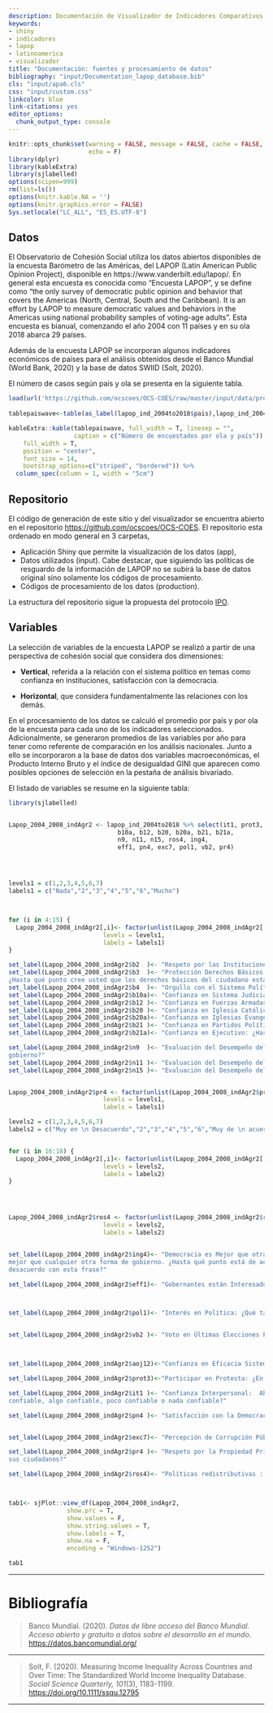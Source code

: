 ```yaml
---
description: Documentación de Visualizador de Indicadores Comparativos de Cohesión Social para América Latina
keywords:
- shiny
- indicadores
- lapop
- latinoamerica
- visualizador
title: "Documentación: fuentes y procesamiento de datos"
bibliography: "input/Documentation_lapop_database.bib"
cls: "input/apa6.cls"
css: "input/custom.css"
linkcolor: blue
link-citations: yes
editor_options:
  chunk_output_type: console
---
```


```r
knitr::opts_chunk$set(warning = FALSE, message = FALSE, cache = FALSE,
                      echo = F)
library(dplyr)
library(kableExtra)
library(sjlabelled)
options(scipen=999)
rm(list=ls())
options(knitr.kable.NA = '')
options(knitr.graphics.error = FALSE)
Sys.setlocale("LC_ALL", "ES_ES.UTF-8")

```


## Datos

El Observatorio de Cohesión Social utiliza los datos abiertos disponibles de la encuesta Barómetro de las Américas, del LAPOP (Latin American Public Opinion Project), disponible en https://www.vanderbilt.edu/lapop/. En general esta encuesta es conocida como “Encuesta LAPOP”, y se define como “the only survey of democratic public opinion and behavior that covers the Americas (North, Central, South and the Caribbean). It is an effort by LAPOP to measure democratic values and behaviors in the Americas using national probability samples of voting-age adults”. Esta encuesta es bianual, comenzando el año 2004 con 11 países y en su ola 2018 abarca 29 países.

Además de la encuesta LAPOP se incorporan algunos indicadores económicos de países para el análisis obtenidos desde el Banco Mundial (World Bank, 2020) y la base de datos SWIID (Solt, 2020).

El número de casos según país y ola se presenta en la siguiente tabla.

```r
load(url('https://github.com/ocscoes/OCS-COES/raw/master/input/data/proc/lapop_ind_2004to2018.RData'))
  
tablepaiswave<-table(as_label(lapop_ind_2004to2018$pais),lapop_ind_2004to2018$wave)

kableExtra::kable(tablepaiswave, full_width = T, linesep = "", 
                  caption = c("Número de encuestados por ola y país")) %>% kable_styling(
    full_width = T,
    position = "center",
    font_size = 14,
    bootstrap_options=c("striped", "bordered")) %>%
  column_spec(column = 1, width = "5cm")
```

## Repositorio

El código de generación de este sitio y del visualizador se encuentra abierto en el repositorio [https://github.com/ocscoes/OCS-COES](https://github.com/ocscoes/OCS-COES). El repositorio esta ordenado en modo general en 3 carpetas,

- Aplicación Shiny que permite la visualización de los datos (app),
- Datos utilizados (input). Cabe destacar, que siguiendo las políticas de resguardo de la información de LAPOP no se subirá la base de datos original sino solamente los códigos de procesamiento.
- Códigos de procesamiento de los datos (production).

La estructura del repositorio sigue la propuesta del protocolo [IPO](https://juancarloscastillo.github.io/ipo/index_es.html).

## Variables

La selección de variables de la encuesta LAPOP se realizó a partir de una perspectiva de cohesión social que considera dos dimensiones:

* **Vertical**, referida a la relación con el sistema político en temas como confianza en instituciones, satisfacción con la democracia.

* **Horizontal**, que considera fundamentalmente las relaciones con los demás.

En el procesamiento de los datos se calculó el promedio por país y por ola de la encuesta para cada uno de los indicadores seleccionados. Adicionalmente, se generaron promedios de las variables por año para tener como referente de comparación en los análisis nacionales. Junto a ello se incorporaron a la base de datos dos variables macroeconómicas, el Producto Interno Bruto y el índice de desigualdad GINI que aparecen como posibles opciones de selección en la pestaña de análisis bivariado.

El listado de variables se resume en la siguiente tabla:


```r

library(sjlabelled)


Lapop_2004_2008_indAgr2 <- lapop_ind_2004to2018 %>% select(it1, prot3, aoj12, b2, b3, b4,
                              b10a, b12, b20, b20a, b21, b21a,
                              n9, n11, n15, ros4, ing4,
                              eff1, pn4, exc7, pol1, vb2, pr4)




levels1 = c(1,2,3,4,5,6,7)
labels1 = c("Nada","2","3","4","5","6","Mucho")



for (i in 4:15) {
  Lapop_2004_2008_indAgr2[,i]<- factor(unlist(Lapop_2004_2008_indAgr2[,i]),
                          levels = levels1,
                          labels = labels1)
}

set_label(Lapop_2004_2008_indAgr2$b2  )<- "Respeto por las Instituciones: ¿Hasta qué punto tiene usted respeto por las instituciones políticas de su país?"
set_label(Lapop_2004_2008_indAgr2$b3  )<- "Protección Derechos Básicos 
¿Hasta qué punto cree usted que los derechos básicos del ciudadano están bien protegidos por el sistema político de su país? "
set_label(Lapop_2004_2008_indAgr2$b4  )<- "Orgullo con el Sistema Político: ¿Hasta qué punto se siente usted orgulloso de vivir bajo el sistema político de su país?"
set_label(Lapop_2004_2008_indAgr2$b10a)<- "Confianza en Sistema Judicial: ¿Hasta qué punto tiene confianza en el sistema de justicia?"
set_label(Lapop_2004_2008_indAgr2$b12 )<- "Confianza en Fuerzas Armadas:  ¿Hasta qué punto tiene confianza usted en las Fuerzas Armadas?"
set_label(Lapop_2004_2008_indAgr2$b20 )<- "Confianza en Iglesia Católica: ¿Hasta qué punto tiene confianza usted en la Iglesia Católica?"
set_label(Lapop_2004_2008_indAgr2$b20a)<- "Confianza en Iglesias Evangélicas : ¿Hasta qué punto tiene confianza usted en la Iglesia Evangélica?"
set_label(Lapop_2004_2008_indAgr2$b21 )<- "Confianza en Partidos Políticos:  ¿Hasta qué punto tiene confianza usted en los partidos políticos?"
set_label(Lapop_2004_2008_indAgr2$b21a)<- "Confianza en Ejecutivo: ¿Hasta qué punto tiene confianza usted en el presidente?"

set_label(Lapop_2004_2008_indAgr2$n9  )<- "Evaluación del Desempeño del Gobierno Combatiendo Corrupción: ¿Hasta qué punto diría que el gobierno actual combate la corrupción en el
gobierno?"
set_label(Lapop_2004_2008_indAgr2$n11 )<- "Evaluación del Desempeño del Gobierno en Seguridad Ciudadana: ¿Hasta qué punto diría que el gobierno actual mejora la seguridad ciudadana?"
set_label(Lapop_2004_2008_indAgr2$n15 )<- "Evaluación del Desempeño del Gobierno Manejando Economía:  ¿Hasta qué punto diría que el gobierno actual está manejando bien la economía? "


Lapop_2004_2008_indAgr2$pr4 <- factor(unlist(Lapop_2004_2008_indAgr2$pr4),
                          levels = levels1,
                          labels = labels1)

levels2 = c(1,2,3,4,5,6,7)
labels2 = c("Muy en \n Desacuerdo","2","3","4","5","6","Muy de \n acuerdo")


for (i in 16:18) {
  Lapop_2004_2008_indAgr2[,i]<- factor(unlist(Lapop_2004_2008_indAgr2[,i]),
                          levels = levels2,
                          labels = labels2)
}




Lapop_2004_2008_indAgr2$ros4 <- factor(unlist(Lapop_2004_2008_indAgr2$ros4),
                          levels = levels2,
                          labels = labels2)


set_label(Lapop_2004_2008_indAgr2$ing4)<- "Democracia es Mejor que otras Formas de Gobierno: puede que la democracia tenga problemas, pero es
mejor que cualquier otra forma de gobierno. ¿Hasta qué punto está de acuerdo o en
desacuerdo con esta frase?"

set_label(Lapop_2004_2008_indAgr2$eff1)<- "Gobernantes están Interesados en lo que la Gente Piensa: A los que gobiernan el país les interesa lo que piensa la gente como usted. ¿Hasta qué punto está de acuerdo o en desacuerdo con esta frase?"



set_label(Lapop_2004_2008_indAgr2$pol1)<- "Interés en Política: ¿Qué tanto interés tiene usted en la política: mucho, algo, poco o nada?"


set_label(Lapop_2004_2008_indAgr2$vb2 )<- "Voto en Últimas Elecciones Presidenciales:  ¿Votó usted en las últimas elecciones presidenciales?"



set_label(Lapop_2004_2008_indAgr2$aoj12)<-"Confianza en Eficacia Sistema Judicial :  Si usted fuera víctima de un robo o asalto, ¿cuánto confiaría que el sistema judicial castigue al culpable? Confiaría"

set_label(Lapop_2004_2008_indAgr2$prot3)<-"Participar en Protesta: ¿En los últimos 12 meses ha participado en una manifestación o protesta pública?"

set_label(Lapop_2004_2008_indAgr2$it1 )<- "Confianza Interpersonal:  Ahora, hablando de la gente de por aquí, ¿diría que la gente de su comunidad es muy
confiable, algo confiable, poco confiable o nada confiable?"

set_label(Lapop_2004_2008_indAgr2$pn4 )<- "Satisfacción con la Democracia: En general, ¿usted diría que está muy satisfecho(a), satisfecho(a), insatisfecho(a) o muy insatisfecho(a) con la forma en que la democracia funciona en su país?"


set_label(Lapop_2004_2008_indAgr2$exc7)<- "Percepción de Corrupción Pública: Teniendo en cuenta su experiencia o lo que ha oído mencionar, ¿la corrupción de los funcionarios públicos en el país está:"

set_label(Lapop_2004_2008_indAgr2$pr4 )<- "Respeto por la Propiedad Privada: ¿Hasta qué punto siente usted que el Estado de su país respeta la propiedad privada de
sus ciudadanos?"

set_label(Lapop_2004_2008_indAgr2$ros4)<- "Políticas redistributivas :  El Estado debe implementar políticas firmes para reducir la desigualdad de ingresos entre ricos y pobres. ¿Hasta qué punto está de acuerdo o en desacuerdo con esta frase? "



tab1<- sjPlot::view_df(Lapop_2004_2008_indAgr2,
                show.prc = T,
                show.values = F, 
                show.string.values = T, 
                show.labels = T, 
                show.na = F, 
                encoding = "Windows-1252")  

tab1
```

---

# Bibliografía

> Banco Mundial. (2020). _Datos de libre acceso del Banco Mundial. Acceso abierto y gratuito a datos sobre el desarrollo en el mundo_. [https://datos.bancomundial.org/](https://datos.bancomundial.org/)

---

> Solt, F. (2020). Measuring Income Inequality Across Countries and Over Time: The Standardized World Income Inequality Database. _Social Science Quarterly, 101_(3), 1183-1199. [https://doi.org/10.1111/ssqu.12795](https://doi.org/10.1111/ssqu.12795)

---